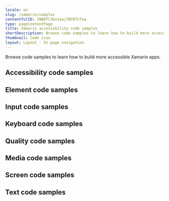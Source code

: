 ```yaml
---
locale: en
slug: /xamarin/samples
contentfulID: 1NB07C3Uzo1wj7BYBTnTea
type: pageContentPage
title: Xamarin accessibility code samples
shortDescription: Browse code samples to learn how to build more accessible Xamarin apps.
thumbnail: Code icon
layout: Layout - In page navigation
---
```


Browse code samples to learn how to build more accessible Xamarin apps.

## Accessibility code samples

<LinkList title="List of Xamarin Accessibility Code samples" isHighlighted={true}>
  <LinkListItem url="/en/docs/xamarin/samples/accessibility-action" title="Accessibility action" pageTitle="Accessibility action on Xamarin" shortDescription="Accessibility actions provide alternative ways for users of assistive technologies to perform actions."/>
  <LinkListItem url="/en/docs/xamarin/samples/accessibility-announcement" title="Accessibility announcement" pageTitle="Accessibility announcement on Xamarin" shortDescription="Users of assistive technologies should be made aware of important changes in content through accessibility announcements."/>
  <LinkListItem url="/en/docs/xamarin/samples/accessibility-dialog" title="Accessibility dialog" pageTitle="Accessibility dialog on Xamarin" shortDescription="A dialog overlays the screen and offers one or more actions to proceed."/>
  <LinkListItem url="/en/docs/xamarin/samples/accessibility-focus-indicator" title="Accessibility focus indicator" pageTitle="Accessibility focus indicator on Xamarin" shortDescription="Users should know which element has focus when using a keyboard or assistive technology."/>
  <LinkListItem url="/en/docs/xamarin/samples/accessibility-focus" title="Accessibility focus" pageTitle="Accessibility focus on Xamarin" shortDescription="Sometimes you need to programmatically move the accessibility focus to a specific element."/>
  <LinkListItem url="/en/docs/xamarin/samples/accessibility-focusability" title="Accessibility focusability" pageTitle="Accessibility focusability on Xamarin" shortDescription="An element should indicate whether it should be focusable by assistive technologies or not."/>
  <LinkListItem url="/en/docs/xamarin/samples/accessibility-group" title="Accessibility group" pageTitle="Accessibility group on Xamarin" shortDescription="It is easier and quicker for users of assistive technologies to interact with grouped elements."/>
  <LinkListItem url="/en/docs/xamarin/samples/accessibility-hint" title="Accessibility hint" pageTitle="Accessibility hint on Xamarin" shortDescription="An accessibility hint helps users to understand what will happen after performing an action."/>
  <LinkListItem url="/en/docs/xamarin/samples/accessibility-label" title="Accessibility label" pageTitle="Accessibility label on Xamarin" shortDescription="An accessibility label helps users of assistive technologies to identify elements on the screen."/>
  <LinkListItem url="/en/docs/xamarin/samples/accessibility-language" title="Accessibility language" pageTitle="Accessibility language on Xamarin" shortDescription="When content is written in multiple languages, foreign words should ideally be indicated in their respective language."/>
  <LinkListItem url="/en/docs/xamarin/samples/accessibility-link" title="Accessibility link" pageTitle="Accessibility link on Xamarin" shortDescription="Links should be accessible for users of assistive technologies."/>
  <LinkListItem url="/en/docs/xamarin/samples/accessibility-live-region" title="Accessibility live region" pageTitle="Accessibility live region on Xamarin" shortDescription="A live region allows users of assistive technologies to receive updates whenever important information on the screen changes."/>
  <LinkListItem url="/en/docs/xamarin/samples/accessibility-modal" title="Accessibility modal" pageTitle="Accessibility modal on Xamarin" shortDescription="A modal overlays the screen with additional content."/>
  <LinkListItem url="/en/docs/xamarin/samples/accessibility-name" title="Accessibility name" pageTitle="Accessibility name on Xamarin" shortDescription="The accessibility name indicates the name used for interface elements by assistive technologies."/>
  <LinkListItem url="/en/docs/xamarin/samples/accessibility-order" title="Accessibility order" pageTitle="Accessibility order on Xamarin" shortDescription="Assistive technologies try to determine a logical accessibility order based on the placement and properties of the elements on the screen."/>
  <LinkListItem url="/en/docs/xamarin/samples/accessibility-role" title="Accessibility role" pageTitle="Accessibility role on Xamarin" shortDescription="An accessibility role helps users of assistive technologies to understand the purpose of elements on the screen."/>
  <LinkListItem url="/en/docs/xamarin/samples/accessibility-state" title="Accessibility state" pageTitle="Accessibility state on Xamarin" shortDescription="An accessibility state helps users of assistive technologies to understand the state of elements on the screen."/>
  <LinkListItem url="/en/docs/xamarin/samples/accessibility-value" title="Accessibility value" pageTitle="Accessibility value on Xamarin" shortDescription="An accessibility value helps users of assistive technologies to understand the value of elements on the screen."/>
</LinkList>

## Element code samples

<LinkList title="List of Xamarin Element Code samples" isHighlighted={true}>
  <LinkListItem url="/en/docs/xamarin/samples/element-focus-change" title="Element focus change" pageTitle="Element focus change on Xamarin" shortDescription="Whenever an element receives focus, it should not automatically trigger an event which changes context."/>
  <LinkListItem url="/en/docs/xamarin/samples/element-identification" title="Element identification" pageTitle="Element identification on Xamarin" shortDescription="Functionality that is repeated on multiple screens should use consistent identification."/>
  <LinkListItem url="/en/docs/xamarin/samples/element-position" title="Element position" pageTitle="Element position on Xamarin" shortDescription="Components that are repeated on multiple screens should have a consistent position."/>
</LinkList>

## Input code samples

<LinkList title="List of Xamarin Input Code samples" isHighlighted={true}>
  <LinkListItem url="/en/docs/xamarin/samples/input-cancellation" title="Input cancellation" pageTitle="Input cancellation on Xamarin" shortDescription="Users should be able to cancel accidental interaction."/>
  <LinkListItem url="/en/docs/xamarin/samples/input-content-type" title="Input content type" pageTitle="Input content type on Xamarin" shortDescription="Setting the content type for input fields helps user entering data."/>
  <LinkListItem url="/en/docs/xamarin/samples/input-errors" title="Input errors" pageTitle="Input errors on Xamarin" shortDescription="Users should be notified when they make input errors."/>
  <LinkListItem url="/en/docs/xamarin/samples/input-gestures" title="Input gestures" pageTitle="Input gestures on Xamarin" shortDescription="Gesture activated functionality should also be available without the use of gestures."/>
  <LinkListItem url="/en/docs/xamarin/samples/input-instructions" title="Input instructions" pageTitle="Input instructions on Xamarin" shortDescription="When a label might not describe the requested input sufficiently, you should add additional instructions."/>
  <LinkListItem url="/en/docs/xamarin/samples/input-keyboard-type" title="Input keyboard type" pageTitle="Input keyboard type on Xamarin" shortDescription="Setting the keyboard type for input fields helps user entering data."/>
  <LinkListItem url="/en/docs/xamarin/samples/input-label" title="Input label" pageTitle="Input label on Xamarin" shortDescription="Input fields should have labels so that users know what input data is expected."/>
  <LinkListItem url="/en/docs/xamarin/samples/input-motion" title="Input motion" pageTitle="Input motion on Xamarin" shortDescription="Provide an alternative way for actions activated by motion, to allow everyone to use the functionality."/>
  <LinkListItem url="/en/docs/xamarin/samples/input-predictable" title="Input predictable" pageTitle="Input predictable on Xamarin" shortDescription="Whenever a user provides input, there should be no change of context."/>
</LinkList>

## Keyboard code samples

<LinkList title="List of Xamarin Keyboard Code samples" isHighlighted={true}>
  <LinkListItem url="/en/docs/xamarin/samples/keyboard-order" title="Keyboard order" pageTitle="Keyboard order on Xamarin" shortDescription="By adjusting the keyboard order, you can provide a great experience for users that control their device using a hardware keyboard."/>
  <LinkListItem url="/en/docs/xamarin/samples/keyboard-shortcuts" title="Keyboard shortcuts" pageTitle="Keyboard shortcuts on Xamarin" shortDescription="Most people operate their smartphones with touch, but some people use an external keyboard."/>
</LinkList>

## Quality code samples

<LinkList title="List of Xamarin Quality Code samples" isHighlighted={true}>
  <LinkListItem url="/en/docs/xamarin/samples/linting" title="Linting" pageTitle="Linting on Xamarin" shortDescription="Linting is the process of running a tool which analyzes your code for potential errors."/>
</LinkList>

## Media code samples

<LinkList title="List of Xamarin Media Code samples" isHighlighted={true}>
  <LinkListItem url="/en/docs/xamarin/samples/audio-control" title="Audio control" pageTitle="Audio control on Xamarin" shortDescription="Users should be able to control audio whenever it plays automatically."/>
  <LinkListItem url="/en/docs/xamarin/samples/audio-description" title="Audio description" pageTitle="Audio description on Xamarin" shortDescription="Videos should include audio description when important visual details are shown which you cannot hear."/>
  <LinkListItem url="/en/docs/xamarin/samples/live-captions" title="Live captions" pageTitle="Live captions on Xamarin" shortDescription="Captions should be provided in real-time to enable users to understand what is being said in live videos."/>
  <LinkListItem url="/en/docs/xamarin/samples/captions" title="Captions" pageTitle="Captions on Xamarin" shortDescription="Captions should be provided to enable users to understand what is being said in videos."/>
  <LinkListItem url="/en/docs/xamarin/samples/transcript" title="Transcript" pageTitle="Transcript on Xamarin" shortDescription="Videos should contain a transcript to allow users to read what is shown in media, such as a video or podcast."/>
</LinkList>

## Screen code samples

<LinkList title="List of Xamarin Screen Code samples" isHighlighted={true}>
  <LinkListItem url="/en/docs/xamarin/samples/reduced-animations" title="Reduced animations" pageTitle="Reduced animations on Xamarin" shortDescription="Content which conveys a sense of motion can be a barrier for users."/>
  <LinkListItem url="/en/docs/xamarin/samples/contrast" title="Contrast" pageTitle="Contrast on Xamarin" shortDescription="Apps should provide enough contrast between text and its background so that it can be read by people with moderately low vision."/>
  <LinkListItem url="/en/docs/xamarin/samples/dark-mode" title="Dark mode" pageTitle="Dark mode on Xamarin" shortDescription="Dark mode darkens background colours and provides a more comfortable viewing experience in low light."/>
  <LinkListItem url="/en/docs/xamarin/samples/frequent-flashes" title="Frequent flashes" pageTitle="Frequent flashes on Xamarin" shortDescription="Rapidly flashing images or views can cause seizures for some users."/>
  <LinkListItem url="/en/docs/xamarin/samples/descriptive-headers" title="Descriptive headers" pageTitle="Descriptive headers on Xamarin" shortDescription="Screens should have descriptive headers, this helps users find specific content and orient themselves within your app."/>
  <LinkListItem url="/en/docs/xamarin/samples/descriptive-labels" title="Descriptive labels" pageTitle="Descriptive labels on Xamarin" shortDescription="Screens should have descriptive labels, these help users recognize which purpose controls have."/>
  <LinkListItem url="/en/docs/xamarin/samples/screen-orientation" title="Screen orientation" pageTitle="Screen orientation on Xamarin" shortDescription="Apps should adapt to the preferred display orientation of the user."/>
  <LinkListItem url="/en/docs/xamarin/samples/reflow" title="Reflow" pageTitle="Reflow on Xamarin" shortDescription="Content on the screen should reflow based on the users' preferences."/>
  <LinkListItem url="/en/docs/xamarin/samples/search-functionality" title="Search functionality" pageTitle="Search functionality on Xamarin" shortDescription="Users might have difficulty finding a specific screen."/>
  <LinkListItem url="/en/docs/xamarin/samples/skip-content" title="Skip content" pageTitle="Skip content on Xamarin" shortDescription="It can be helpful for users to skip repeated blocks of content."/>
  <LinkListItem url="/en/docs/xamarin/samples/adjustable-timing" title="Adjustable timing" pageTitle="Adjustable timing on Xamarin" shortDescription="Everyone, including people with disabilities, should have adequate time to interact with your app."/>
  <LinkListItem url="/en/docs/xamarin/samples/screen-title" title="Screen title" pageTitle="Screen title on Xamarin" shortDescription="Each screen should have a descriptive title, which helps users with identifying the screen."/>
</LinkList>

## Text code samples

<LinkList title="List of Xamarin Text Code samples" isHighlighted={true}>
  <LinkListItem url="/en/docs/xamarin/samples/bold-text" title="Bold text" pageTitle="Bold text on Xamarin" shortDescription="Apps should use bold text when users have indicated this as a preference in the system settings."/>
  <LinkListItem url="/en/docs/xamarin/samples/text-element" title="Text element" pageTitle="Text element on Xamarin" shortDescription="Always use text elements to display text, unless this is not possible due to styling, such as text logo's."/>
  <LinkListItem url="/en/docs/xamarin/samples/localization" title="Localization" pageTitle="Localization on Xamarin" shortDescription="Assistive technologies, such as the screen reader, use the locale for the pronunciation of utterances."/>
  <LinkListItem url="/en/docs/xamarin/samples/scale-text" title="Scale text" pageTitle="Scale text on Xamarin" shortDescription="Apps should scale text to the size specified by users in the system settings."/>
  <LinkListItem url="/en/docs/xamarin/samples/text-spacing" title="Text spacing" pageTitle="Text spacing on Xamarin" shortDescription="Content should adapt to increased spacing between lines, words, letters, and paragraphs."/>
  <LinkListItem url="/en/docs/xamarin/samples/text-truncation" title="Text truncation" pageTitle="Text truncation on Xamarin" shortDescription="Text should never get truncated in your app, even when users have enlarged their font size."/>
</LinkList>